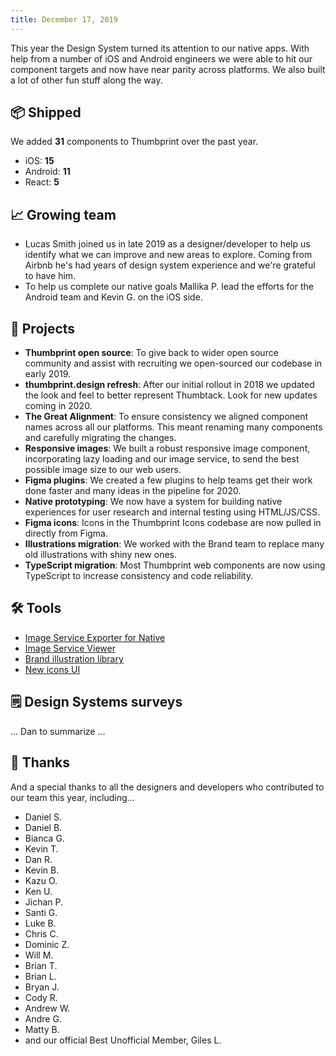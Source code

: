 ```yaml
---
title: December 17, 2019
---
```


This year the Design System turned its attention to our native apps. With help from a number of iOS and Android engineers we were able to hit our component targets and now have near parity across platforms. We also built a lot of other fun stuff along the way.

## 📦 Shipped

We added **31** components to Thumbprint over the past year.

-   iOS: **15**
-   Android: **11**
-   React: **5**

## 📈 Growing team

-   Lucas Smith joined us in late 2019 as a designer/developer to help us identify what we can improve and new areas to explore. Coming from Airbnb he's had years of design system experience and we're grateful to have him.
-   To help us complete our native goals Mallika P. lead the efforts for the Android team and Kevin G. on the iOS side.

## 🧰 Projects

-   **Thumbprint open source**: To give back to wider open source community and assist with recruiting we open-sourced our codebase in early 2019.
-   **thumbprint.design refresh**: After our initial rollout in 2018 we updated the look and feel to better represent Thumbtack. Look for new updates coming in 2020.
-   **The Great Alignment**: To ensure consistency we aligned component names across all our platforms. This meant renaming many components and carefully migrating the changes.
-   **Responsive images**: We built a robust responsive image component, incorporating lazy loading and our image service, to send the best possible image size to our web users.
-   **Figma plugins**: We created a few plugins to help teams get their work done faster and many ideas in the pipeline for 2020.
-   **Native prototyping**: We now have a system for building native experiences for user research and internal testing using HTML/JS/CSS.
-   **Figma icons**: Icons in the Thumbprint Icons codebase are now pulled in directly from Figma.
-   **Illustrations migration**: We worked with the Brand team to replace many old illustrations with shiny new ones.
-   **TypeScript migration**: Most Thumbprint web components are now using TypeScript to increase consistency and code reliability.

## 🛠️ Tools

-   [Image Service Exporter for Native](https://images.thumbprint.design/tools/image-exporter/)
-   [Image Service Viewer](https://images.thumbprint.design/tools/image-viewer)
-   [Brand illustration library](https://images.thumbprint.design/tools/illus-library/index.html)
-   [New icons UI](https://icons.thumbprint.design)

## 🗒️ Design Systems surveys

... Dan to summarize ...

## 🤗 Thanks

And a special thanks to all the designers and developers who contributed to our team this year, including...

-   Daniel S.
-   Daniel B.
-   Bianca G.
-   Kevin T.
-   Dan R.
-   Kevin B.
-   Kazu O.
-   Ken U.
-   Jichan P.
-   Santi G.
-   Luke B.
-   Chris C.
-   Dominic Z.
-   Will M.
-   Brian T.
-   Brian L.
-   Bryan J.
-   Cody R.
-   Andrew W.
-   Andre G.
-   Matty B.
-   and our official Best Unofficial Member, Giles L.
